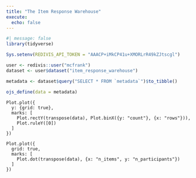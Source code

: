 ```yaml
---
title: "The Item Response Warehouse"
execute:
  echo: false
---
```


```r
#| message: false
library(tidyverse)

Sys.setenv(REDIVIS_API_TOKEN = "AAACP+iMkCP41u+XMORLrR49kZJtscgl")

user <- redivis::user("mcfrank")
dataset <- user$dataset("item_response_warehouse")

metadata <- dataset$query("SELECT * FROM `metadata`")$to_tibble()

ojs_define(data = metadata)

```


```ojs
Plot.plot({
  y: {grid: true},
  marks: [
    Plot.rectY(transpose(data), Plot.binX({y: "count"}, {x: "rows"})),
    Plot.ruleY([0])
  ]
})
```

```ojs
Plot.plot({
  grid: true,
  marks: [
    Plot.dot(transpose(data), {x: "n_items", y: "n_participants"})
  ]
})
```
